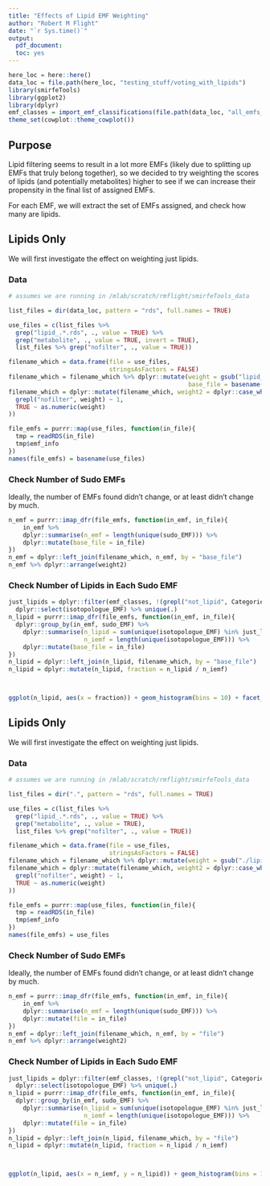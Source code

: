 ```yaml
---
title: "Effects of Lipid EMF Weighting"
author: "Robert M Flight"
date: "`r Sys.time()`"
output:
  pdf_document:
  toc: yes
---
```


```r
here_loc = here::here()
data_loc = file.path(here_loc, "testing_stuff/voting_with_lipids")
library(smirfeTools)
library(ggplot2)
library(dplyr)
emf_classes = import_emf_classifications(file.path(data_loc, "all_emfs_2020-01-27_classified.json"))
theme_set(cowplot::theme_cowplot())
```

## Purpose

Lipid filtering seems to result in a lot more EMFs (likely due to splitting up EMFs that truly belong together), so we decided to try weighting the scores of lipids (and potentially metabolites) higher to see if we can increase their propensity in the final list of assigned EMFs.

For each EMF, we will extract the set of EMFs assigned, and check how many are lipids.



## Lipids Only

We will first investigate the effect on weighting just lipids. 

### Data

```r
# assumes we are running in /mlab/scratch/rmflight/smirfeTools_data

list_files = dir(data_loc, pattern = "rds", full.names = TRUE)

use_files = c(list_files %>%
  grep("lipid_.*.rds", ., value = TRUE) %>%
  grep("metabolite", ., value = TRUE, invert = TRUE),
  list_files %>% grep("nofilter", ., value = TRUE))

filename_which = data.frame(file = use_files,
                            stringsAsFactors = FALSE)
filename_which = filename_which %>% dplyr::mutate(weight = gsub("lipid_", "", basename(file)) %>% gsub(".rds", "", .),
                                                  base_file = basename(file))
filename_which = dplyr::mutate(filename_which, weight2 = dplyr::case_when(
  grepl("nofilter", weight) ~ 1,
  TRUE ~ as.numeric(weight)
))

file_emfs = purrr::map(use_files, function(in_file){
  tmp = readRDS(in_file)
  tmp$emf_info
})
names(file_emfs) = basename(use_files)
```

### Check Number of Sudo EMFs

Ideally, the number of EMFs found didn't change, or at least didn't change by much.

```r
n_emf = purrr::imap_dfr(file_emfs, function(in_emf, in_file){
    in_emf %>% 
    dplyr::summarise(n_emf = length(unique(sudo_EMF))) %>%
    dplyr::mutate(base_file = in_file)
})
n_emf = dplyr::left_join(filename_which, n_emf, by = "base_file")
n_emf %>% dplyr::arrange(weight2)
```

### Check Number of Lipids in Each Sudo EMF

```r
just_lipids = dplyr::filter(emf_classes, !(grepl("not_lipid", Categories))) %>%
  dplyr::select(isotopologue_EMF) %>% unique(.)
n_lipid = purrr::imap_dfr(file_emfs, function(in_emf, in_file){
  dplyr::group_by(in_emf, sudo_EMF) %>% 
    dplyr::summarise(n_lipid = sum(unique(isotopologue_EMF) %in% just_lipids$isotopologue_EMF),
                     n_iemf = length(unique(isotopologue_EMF))) %>%
    dplyr::mutate(base_file = in_file)
})
n_lipid = dplyr::left_join(n_lipid, filename_which, by = "base_file")
n_lipid = dplyr::mutate(n_lipid, fraction = n_lipid / n_iemf)



ggplot(n_lipid, aes(x = fraction)) + geom_histogram(bins = 10) + facet_wrap(~ weight)
```


## Lipids Only

We will first investigate the effect on weighting just lipids. 

### Data

```r
# assumes we are running in /mlab/scratch/rmflight/smirfeTools_data

list_files = dir(".", pattern = "rds", full.names = TRUE)

use_files = c(list_files %>%
  grep("lipid_.*.rds", ., value = TRUE) %>%
  grep("metabolite", ., value = TRUE),
  list_files %>% grep("nofilter", ., value = TRUE))

filename_which = data.frame(file = use_files,
                            stringsAsFactors = FALSE)
filename_which = filename_which %>% dplyr::mutate(weight = gsub("./lipid_", "", file) %>% gsub(".rds", "", .))
filename_which = dplyr::mutate(filename_which, weight2 = dplyr::case_when(
  grepl("nofilter", weight) ~ 1,
  TRUE ~ as.numeric(weight)
))

file_emfs = purrr::map(use_files, function(in_file){
  tmp = readRDS(in_file)
  tmp$emf_info
})
names(file_emfs) = use_files
```

### Check Number of Sudo EMFs

Ideally, the number of EMFs found didn't change, or at least didn't change by much.

```r
n_emf = purrr::imap_dfr(file_emfs, function(in_emf, in_file){
    in_emf %>% 
    dplyr::summarise(n_emf = length(unique(sudo_EMF))) %>%
    dplyr::mutate(file = in_file)
})
n_emf = dplyr::left_join(filename_which, n_emf, by = "file")
n_emf %>% dplyr::arrange(weight2)
```

### Check Number of Lipids in Each Sudo EMF

```r
just_lipids = dplyr::filter(emf_classes, !(grepl("not_lipid", Categories))) %>%
  dplyr::select(isotopologue_EMF) %>% unique(.)
n_lipid = purrr::imap_dfr(file_emfs, function(in_emf, in_file){
  dplyr::group_by(in_emf, sudo_EMF) %>% 
    dplyr::summarise(n_lipid = sum(unique(isotopologue_EMF) %in% just_lipids$isotopologue_EMF),
                     n_iemf = length(unique(isotopologue_EMF))) %>%
    dplyr::mutate(file = in_file)
})
n_lipid = dplyr::left_join(n_lipid, filename_which, by = "file")
n_lipid = dplyr::mutate(n_lipid, fraction = n_lipid / n_iemf)



ggplot(n_lipid, aes(x = n_iemf, y = n_lipid)) + geom_histogram(bins = 10) + facet_wrap(~ weight)
```